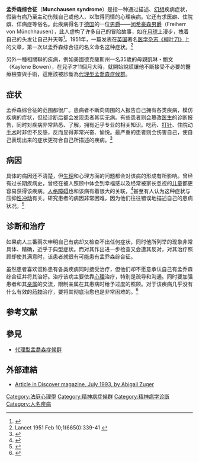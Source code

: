 {{noteTA
|T=zh-hans:孟乔森综合征;zh-hant:孟喬森症候群;zh-cn:孟乔森综合征;zh-tw:孟喬森症候群;zh-hk:孟喬森症候群;zh-sg:孟乔森综合征;zh-mo:孟喬森症候群;
|1=zh-hans:综合征;zh-hant:症候群;zh-cn:综合征;zh-tw:症候群;zh-hk:症候群;zh-sg:综合征;zh-mo:症候群;
}}
{{medical}}
{{Infobox medical condition
| name            = 孟乔森综合征
| DiseasesDB      = 8459
| DiseasesDB_mult = {{DiseasesDB2|33167}}
| ICD10           = {{ICD10|F|68|1|f|60}}
| ICD9            = {{ICD9|301.51}}
| eMedicineSubj   = med
| eMedicineTopic  = 3543
| eMedicine_mult  = {{EMedicine2|emerg|322}}  {{EMedicine2|emerg|830}}
| MeshID          = D009110
}}
'''孟乔森综合征'''（'''Munchausen syndrome'''）是指一种通过描述、[[幻想|幻想]]疾病症状，假装有病乃至主动伤残自己或他人，以取得同情的心理疾病。它还有求医癖、住院癖、佯病症等俗名。此疾病得名于[[德国|德国]]的一位[[男爵|男爵]]——[[闵希豪森男爵|闵希豪森男爵]]（Freiherr von Münchhausen），此人虚构了许多自己的冒险故事，如在[[月球|月球]]上漫步，拽着自己的头发让自己升天等<ref>{{Cite web |url=http://bulfinch.englishatheist.org/baron/Baron.html |title=Baron Münchhausen |access-date=2010-01-27 |archive-date=2007-04-04 |archive-url=https://web.archive.org/web/20070404033348/http://bulfinch.englishatheist.org/baron/Baron.html |dead-url=no }}</ref>。1951年，一篇发表在[[英国|英国]]著名[[医学|医学]][[杂志|杂志]][[柳葉刀_(雜誌)|《柳叶刀》]]上的文章，第一次以孟乔森综合征的名义命名这种症状。<ref>Lancet 1951 Feb 10;1(6650):339-41 {{doi|10.1016/S0140-6736(51)92313-6}}</ref>

另外一種相關聯的疾病，例如美國德克薩斯州一名35歲的母親凱琳・鮑文（Kaylene Bowen），在兒子才11個月大時，就開始說謊讓他不斷接受不必要的醫療檢查與手術，這應該被診斷為[[代理型孟喬森症候群|代理型孟喬森症候群]]。

== 症状 ==
孟乔森综合征的范围都很广。患病者不断向周围的人报告自己拥有各类疾病，模仿疾病的症状，但经诊断后都会发现患者其实无病。有些患者则会篡改[[医生|医生]]的诊断报告，同时对疾病非常熟悉、了解，拥有近乎专业的相关知识。吃药、[[打针|打针]]、住院动[[手术|手术]]时非但不反感，反而显得非常兴奋、愉悦。最严重的患者则会伤害自己，使自己表现出来的症状更符合自己所描述的疾病。<ref>{{Cite web |url=http://www.emedicinehealth.com/munchausen_syndrome/page3_em.htm#Munchausen%20Syndrome%20Symptoms |title=Munchausen Syndrome Symptoms |access-date=2010-01-27 |archive-date=2017-07-15 |archive-url=https://web.archive.org/web/20170715143302/http://www.emedicinehealth.com/munchausen_syndrome/page3_em.htm#Munchausen%20Syndrome%20Symptoms |dead-url=no }}</ref>

== 病因 ==
具体的病因还不清楚，但[[生理|生理]]和心理方面的问题都会对该病的形成有所影响。曾经有过长期疾病史，曾经在被人照顾中体会到幸福感以及经常被家长忽视的[[儿童|儿童]]都更容易获得该疾病。[[人格障碍|人格障碍]]也和该病有着很大的关联，<ref>{{Cite web |url=http://my.clevelandclinic.org/disorders/factitious_disorders/hic_munchausen_syndrome.aspx |title=Munchausen Syndrome |access-date=2010-01-27 |archive-date=2014-08-16 |archive-url=https://web.archive.org/web/20140816220137/http://my.clevelandclinic.org/disorders/Factitious_Disorders/hic_Munchausen_Syndrome.aspx |dead-url=no }}</ref>甚至有人认为这种症状与压抑[[性冲动|性冲动]]有关。研究患者的病因非常困难，因为他们往往错误地描述自己的患病状况。<ref>{{Cite web |url=http://www.emedicinehealth.com/munchausen_syndrome/page2_em.htm#Munchausen%20Syndrome%20Causes |title=Munchausen Syndrome Causes |access-date=2010-01-27 |archive-date=2017-07-15 |archive-url=https://web.archive.org/web/20170715081029/http://www.emedicinehealth.com/munchausen_syndrome/page2_em.htm#Munchausen%20Syndrome%20Causes |dead-url=no }}</ref>

== 诊断和治疗 ==
如果病人三番兩次申明自己有病却又检查不出任何症状，同时他所列举的现象非常具体、精确，近乎于典型症状。而对其作出进一步检查又会遭其反对，对其治疗照顾却使其满意时，该患者就很有可能患有孟乔森综合征。

虽然患者喜欢谎称患有各类疾病同时接受治疗，但他们却不愿意承认自己有孟乔森综合征并将其治好。治疗该病主要依靠[[心理|心理]]治疗，特别是疏导和沟通。同时要加强患者和其[[亲属|亲属]]的交流，限制亲属在其患病时给予过度的照顾。对于该疾病几乎没有什么有效的[[药物|药物]]治疗，要将其彻底治愈也是非常困难的。<ref>{{Cite web |url=http://www.mayoclinic.com/health/munchausen-syndrome/DS00965/DSECTION=treatments-and-drugs |title=Treatments and drugs |access-date=2010-01-27 |archive-date=2012-12-30 |archive-url=https://web.archive.org/web/20121230144823/http://www.mayoclinic.com/health/munchausen-syndrome/DS00965/DSECTION=treatments-and-drugs |dead-url=no }}</ref>

== 参考文献 ==
{{reflist}}

== 參見 ==
* [[代理型孟喬森症候群|代理型孟喬森症候群]]

== 外部連結 ==
{{Wiktionary}}
*[http://discovermagazine.com/1993/jul/thebaronstrikesa243 Article in Discover magazine, July 1993, by Abigail Zuger] {{Wayback|url=http://discovermagazine.com/1993/jul/thebaronstrikesa243 |date=20191111163853 }}
{{Medical resources
|  DiseasesDB = 8459
| diseasesDB_mult = {{DiseasesDB2|33167}}
|  ICD10 = {{ICD10|F|68|1}}
|  ICD9 = {{ICD9|301.51}}
|  ICDO =
|  OMIM =
|  MedlinePlus =
|  eMedicineSubj = med
|  eMedicineTopic = 3543 
|  eMedicine_mult = {{EMedicine2|emerg|322}} {{EMedicine2|emerg|830}} 
|  MeshID = D009110
}}
{{ICD-10-F}}

[[Category:法庭心理學|Category:法庭心理學]]
[[Category:精神病症候群|Category:精神病症候群]]
[[Category:精神病学诊断|Category:精神病学诊断]]
[[Category:人名疾病|Category:人名疾病]]